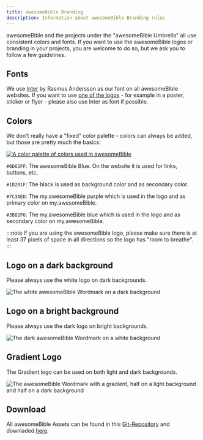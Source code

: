 ```yaml
---
title: awesomeBible Branding
description: Information about awesomeBible Branding rules
---
```


awesomeBible and the projects under the "awesomeBible Umbrella" all use consistent colors and fonts.
If you want to use the awesomeBible logos or branding in your projects, you are welcome to do so, but we ask you to follow a few guidelines.

## Fonts
We use [Inter](https://rsms.me/inter/) by Rasmus Andersson as our font on all awesomeBible websites. If you want to use [one of the logos](https://github.com/awesomeBible/assets) - for example in a poster, sticker or flyer - please also use Inter as font if possible.

## Colors
We don't really have a "fixed" color palette - colors can always be added, but those are pretty much the basics:

[![A color palette of colors used in awesomeBible](../../../../assets/branding/palette.png)](https://coolors.co/0d62ff-1d201f-7c3aed-3b82f6)

``#0D62FF``: The awesomeBible Blue. On the website it is used for links, buttons, etc.

``#1D201F``: The black is used as background color and as secondary color.

``#7C3AED``: The my.awesomeBible purple which is used in the logo and as primary color on my.awesomeBible.

``#3B82F6``: The my.awesomeBible blue which is used in the logo and as secondary color on my.awesomeBible.

:::note
If you are using the awesomeBible logo, please make sure there is at least 37 pixels of space in all directions so the logo has "room to breathe".
:::

## Logo on a dark background
Please always use the white logo on dark backgrounds.

![The white awesomeBible Wordmark on a dark background](../../../../assets/branding/darkbg_wordmark.png)

## Logo on a bright background
Please always use the dark logo on bright backgrounds.

![The dark awesomeBible Wordmark on a white background](../../../../assets/branding/lightbg_wordmark.png)

## Gradient Logo
The Gradient logo can be used on both light and dark backgrounds.

![The awesomeBible Wordmark with a gradient, half on a light background and half on a dark background](../../../../assets/branding/mixedbg_gradient.png)

## Download
All awesomeBible Assets can be found in this [Git-Repository](https://github.com/awesomeBible/assets) and downladed [here](https://github.com/awesomeBible/assets/archive/main.zip).
